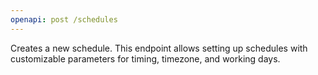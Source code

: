 ```yaml
---
openapi: post /schedules
---
```


Creates a new schedule. This endpoint allows setting up schedules with customizable parameters for timing, timezone, and working days.